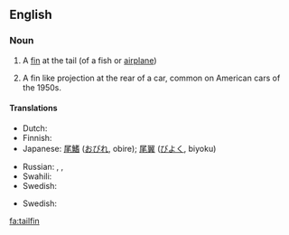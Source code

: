 ==English==

===Noun===
{{en-noun}}
{{wikipedia}}

# A [[fin]] at the tail (of a fish or [[airplane]])
# {{context|automotive}} A fin like projection at the rear of a car, common on American cars of the 1950s.

====Translations====
{{trans-top|fin at the tail of fish}}
* Dutch: {{t+|nl|staartvin|m|f}}
* Finnish: {{t-|fi|pyrstöevä}}
* Japanese: {{sense|of fish}} [[尾鰭]] ([[おびれ]], obire); {{sense|of airplane}} [[尾翼]] ([[びよく]], biyoku)
{{trans-mid}}
* Russian: {{sense|of fish}} {{t-|ru|хвостовой плавник|m|tr=xvostovój plavník}}, {{sense|of airplane}} {{t+|ru|киль|m|tr=kil'}}, {{t-|ru|вертикальный стабилизатор|m|tr=v'ertikál'nyj stabilizátor}}
* Swahili: {{t-|sw|pezi la mkia}}
* Swedish: {{t-|sv|stjärtfena|c}}
{{trans-bottom}}

{{trans-top|fin like projection at the rear of a car}}
* Swedish: {{t-|sv|stjärtfena|c}}
{{trans-mid}}
{{trans-bottom}}

[[fa:tailfin]]